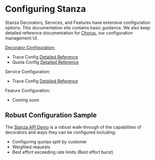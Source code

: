# Configuring Stanza
Stanza Decorators, Services, and Features have extensive configuration options. This documentation site contains basic guidance. 
We also keep detailed reference documentation for [Chorus](https://stanza.stoplight.io/docs/apis/9d029424e5ee8-stanza-chorus-api), our configuration management UI.

[Decorator Configuration:](/configuration/decorators.mdx)
- Trace Config [Detailed Reference](https://stanza.stoplight.io/docs/apis/b8a8592756b66-trace-config)
- Quota Config [Detailed Reference](https://stanza.stoplight.io/docs/apis/bf13e842d0f55-quota-config)

Service Configuration:
- Trace Config [Detailed Reference](https://stanza.stoplight.io/docs/apis/b8a8592756b66-trace-config)

Feature Configuration:
- Coming soon

## Robust Configuration Sample

The [Stanza API Demo](https://github.com/StanzaSystems/stanza-api-demo) is a robust walk-through of the capabilities of decorators and ways they can be configured including:
- Configuring quotas split by customer
- Weighted requests
- Best effort exceeding rate limits (Best effort burst)